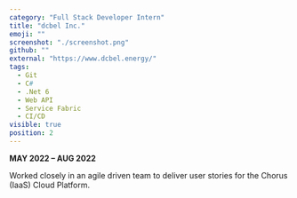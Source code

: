 ```yaml
---
category: "Full Stack Developer Intern"
title: "dcbel Inc."
emoji: ""
screenshot: "./screenshot.png"
github: ""
external: "https://www.dcbel.energy/"
tags:
  - Git
  - C#
  - .Net 6
  - Web API
  - Service Fabric
  - CI/CD
visible: true
position: 2
---
```


**MAY 2022 – AUG 2022**

Worked closely in an agile driven team to deliver user stories for the Chorus (IaaS) Cloud Platform.
